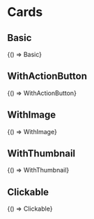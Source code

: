 

<Meta title="Components/Cards" />

# Cards

## Basic

<Canvas withSource="open">
  <Story name="Basic">{() => Basic}</Story>
</Canvas>

## WithActionButton

<Canvas withSource="open">
  <Story name="WithActionButton">{() => WithActionButton}</Story>
</Canvas>

## WithImage

<Canvas withSource="open">
  <Story name="WithImage">{() => WithImage}</Story>
</Canvas>

## WithThumbnail

<Canvas withSource="open">
  <Story name="WithThumbnail">{() => WithThumbnail}</Story>
</Canvas>

## Clickable

<Canvas withSource="open">
  <Story name="Clickable">{() => Clickable}</Story>
</Canvas>

